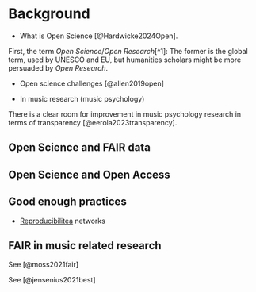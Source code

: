 # Background {#sec-background}

- What is Open Science [@Hardwicke2024Open].

First, the term _Open Science_/_Open Research_[^1]: The former is the global term, used by UNESCO and EU, but humanities scholars might be more persuaded by _Open Research_. 

- Open science challenges [@allen2019open]

- In music research (music psychology)

There is a clear room for improvement in music psychology research in terms of transparency [@eerola2023transparency].

## Open Science and FAIR data

## Open Science and Open Access

## Good enough practices

- [Reproducibilitea](https://reproducibilitea.org) networks

## FAIR in music related research

See [@moss2021fair]

See [@jensenius2021best]